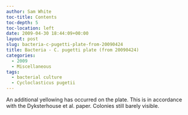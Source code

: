```yaml
---
author: Sam White
toc-title: Contents
toc-depth: 5
toc-location: left
date: 2009-04-30 18:44:09+00:00
layout: post
slug: bacteria-c-pugetti-plate-from-20090424
title: Bacteria - C. pugetti plate (from 20090424)
categories:
  - 2009
  - Miscellaneous
tags:
  - bacterial culture
  - Cycloclasticus pugetii
---
```


An additional yellowing has occurred on the plate. This is in accordance with the Dyksterhouse et al. paper. Colonies still barely visible.
